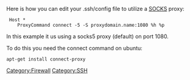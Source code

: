 Here is how you can edit your .ssh/config file to utilize a [[SOCKS]] proxy:

<pre>
 Host *
	ProxyCommand connect -5 -S proxydomain.name:1080 %h %p
</pre>

In this example it us using a socks5 proxy (default) on port 1080. 

To do this you need the connect command on ubuntu:
 apt-get install connect-proxy

[[Category:Firewall]][[Category:SSH]]